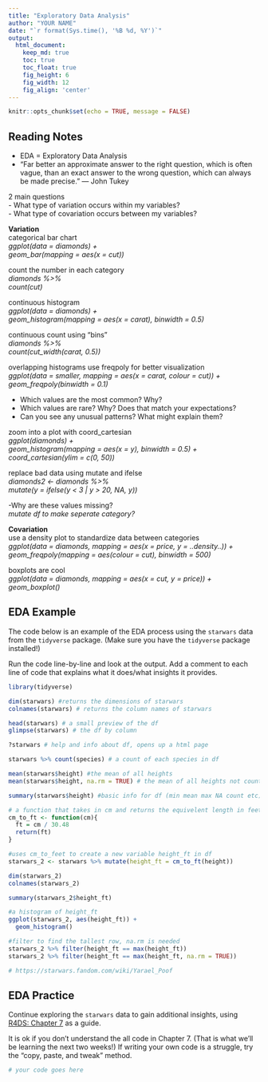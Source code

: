 ```yaml
---
title: "Exploratory Data Analysis"
author: "YOUR NAME"
date: "`r format(Sys.time(), '%B %d, %Y')`"
output:
  html_document:  
    keep_md: true
    toc: true
    toc_float: true
    fig_height: 6
    fig_width: 12
    fig_align: 'center'
---
```


```r
knitr::opts_chunk$set(echo = TRUE, message = FALSE)
```

## Reading Notes

- EDA = Exploratory Data Analysis
- “Far better an approximate answer to the right question, which is often vague, than an exact answer to the wrong question, which can always be made precise.” — John Tukey

2 main questions  
- What type of variation occurs within my variables?  
- What type of covariation occurs between my variables?  

**Variation**  
categorical bar chart  
*ggplot(data = diamonds) +*  
  *geom_bar(mapping = aes(x = cut))*  
  
count the number in each category  
*diamonds %>%*  
  *count(cut)*  
  
continuous histogram  
*ggplot(data = diamonds) +*  
  *geom_histogram(mapping = aes(x = carat), binwidth = 0.5)*  
  
continuous count using "bins"  
*diamonds %>% *  
 *count(cut_width(carat, 0.5))*  
 
overlapping histograms use freqpoly for better visualization  
*ggplot(data = smaller, mapping = aes(x = carat, colour = cut)) +*  
  *geom_freqpoly(binwidth = 0.1)*  
  
- Which values are the most common? Why?  
- Which values are rare? Why? Does that match your expectations?  
- Can you see any unusual patterns? What might explain them?  

zoom into a plot with coord_cartesian  
*ggplot(diamonds) +*   
  *geom_histogram(mapping = aes(x = y), binwidth = 0.5) +*  
  *coord_cartesian(ylim = c(0, 50))*  

replace bad data using mutate and ifelse  
*diamonds2 <- diamonds %>% *  
  *mutate(y = ifelse(y < 3 | y > 20, NA, y))*  

-Why are these values missing?  
*mutate df to make seperate category?*  

**Covariation**  
use a density plot to standardize data between categories  
*ggplot(data = diamonds, mapping = aes(x = price, y = ..density..)) +   
  geom_freqpoly(mapping = aes(colour = cut), binwidth = 500)*  
  
boxplots are cool  
*ggplot(data = diamonds, mapping = aes(x = cut, y = price)) +  
  geom_boxplot()*
  



## EDA Example

The code below is an example of the EDA process using the `starwars` data from the `tidyverse` package. (Make sure you have the `tidyverse` package installed!)

Run the code line-by-line and look at the output. Add a comment to each line of code that explains what it does/what insights it provides.

```r
library(tidyverse)

dim(starwars) #returns the dimensions of starwars
colnames(starwars) # returns the column names of starwars

head(starwars) # a small preview of the df
glimpse(starwars) # the df by column

?starwars # help and info about df, opens up a html page

starwars %>% count(species) # a count of each species in df

mean(starwars$height) #the mean of all heights
mean(starwars$height, na.rm = TRUE) # the mean of all heights not counting NA values

summary(starwars$height) #basic info for df (min mean max NA count etc)

# a function that takes in cm and returns the equivelent length in feet
cm_to_ft <- function(cm){ 
  ft = cm / 30.48
  return(ft)
}

#uses cm_to_feet to create a new variable height_ft in df
starwars_2 <- starwars %>% mutate(height_ft = cm_to_ft(height)) 

dim(starwars_2)
colnames(starwars_2)

summary(starwars_2$height_ft)

#a histogram of height_ft
ggplot(starwars_2, aes(height_ft)) + 
  geom_histogram()

#filter to find the tallest row, na.rm is needed
starwars_2 %>% filter(height_ft == max(height_ft))
starwars_2 %>% filter(height_ft == max(height_ft, na.rm = TRUE))

# https://starwars.fandom.com/wiki/Yarael_Poof
```

## EDA Practice

Continue exploring the `starwars` data to gain additional insights, using [R4DS: Chapter 7](https://r4ds.had.co.nz/exploratory-data-analysis.html) as a guide.

It is ok if you don't understand the all code in Chapter 7. (That is what we'll be learning the next two weeks!) If writing your own code is a struggle, try the "copy, paste, and tweak" method.

```r
# your code goes here
```